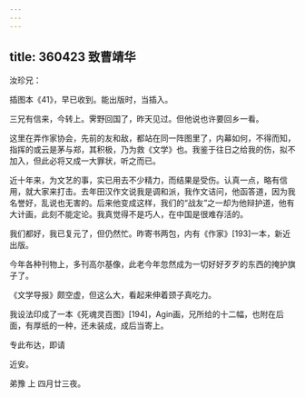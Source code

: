 ```yaml
---
---
---
```

title: 360423 致曹靖华
---




汝珍兄：

插图本《41》，早已收到。能出版时，当插入。

三兄有信来，今转上。霁野回国了，昨天见过。但他说也许要回乡一看。

这里在弄作家协会，先前的友和敌，都站在同一阵图里了，内幕如何，不得而知，指挥的或云是茅与郑，其积极，乃为救《文学》也。我鉴于往日之给我的伤，拟不加入，但此必将又成一大罪状，听之而已。

近十年来，为文艺的事，实已用去不少精力，而结果是受伤。认真一点，略有信用，就大家来打击。去年田汉作文说我是调和派，我作文诘问，他函答道，因为我名誉好，乱说也无害的。后来他变成这样，我们的“战友”之一却为他辩护道，他有大计画，此刻不能定论。我真觉得不是巧人，在中国是很难存活的。

我们都好，我已复元了，但仍然忙。昨寄书两包，内有《作家》[193]一本，新近出版。

今年各种刊物上，多刊高尔基像，此老今年忽然成为一切好好歹歹的东西的掩护旗子了。

《文学导报》颇空虚，但这么大，看起来伸着颈子真吃力。

我设法印成了一本《死魂灵百图》[194]，Agin画，兄所给的十二幅，也附在后面，有厚纸的一种，还未装成，成后当寄上。

专此布达，即请

近安。

弟豫 上 四月廿三夜。